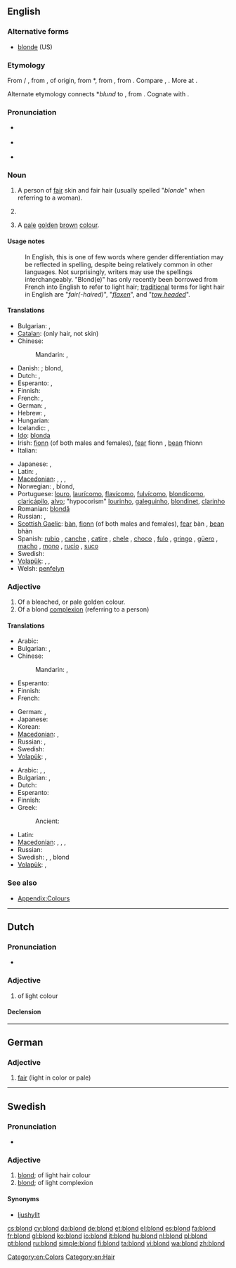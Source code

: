 ==English==
{{rfc|this is not consistent with either the entry for "blonde" or the usage facts in the US for which blond is more common and is often used in a gender-neutral way}}
===Alternative forms===
* [[blonde]] (US)

===Etymology===
{{rfscript|Deva}}
From {{etyl|frm}} {{term|blond|lang=fr}} {{m}} / {{term|blonde|lang=fr}} {{f}}, from {{etyl|fro}} {{term|blond|blond, blont|lang=fro}}, of {{etyl|gem}} origin, from {{etyl|frk}} *{{term||blund|a mixed color between golden and light-brown|lang=frk}}, from {{proto|Germanic|blundaz|mixed, blinding|lang=en}}, from {{proto|Indo-European|bʰlendʰ-|to become turbid, see badly, go blind|lang=en}}. Compare {{etyl|ang|-}} {{term|blondenfeax|''blonden''feax|grey-haired|lang=ang}}, {{ang}} {{term|blandan||to mix|lang=ang}}. More at {{l|en|blend}}.

Alternate etymology connects {{frk}} *''blund'' to {{proto|Germanic|blundaz|blond|lang=en}}, from {{proto|Indo-European|bʰl̥ndʰ-||bʰlendʰ-|blond, red-haired|lang=en}}. Cognate with {{sa}} {{term|ब्रध्न||tr=bradhná|ruddy, pale red, yellowish|lang=sa}}.

===Pronunciation===
* {{a|RP}} {{IPA|/blɒnd/}}
* {{a|US}} {{IPA|/blɑːnd/}}
* {{rhymes|ɒnd}}

===Noun===
{{en-noun}}

# {{British}} A person of [[fair]] skin and fair hair (usually spelled "''blonde''" when referring to a woman).
# {{US}} {{alternative spelling of|blonde}}
# {{British}} A [[pale]] [[golden]] [[brown]] [[colour]].

====Usage notes====
: In English, this is one of few words where gender differentiation may be reflected in spelling, despite being relatively common in other languages. Not surprisingly, writers may use the spellings interchangeably. "Blond(e)" has only recently been borrowed from French into English to refer to light hair; [[traditional]] terms for light hair in English are "''fair(-haired)''", "''[[flaxen]]''", and "''[[towhead|tow headed]]''".

====Translations====
{{trans-top|fair skinned/haired person}}
* Bulgarian: {{t-|bg|блондин|m|tr=blondín}}, {{t-|bg|блондинка|f|tr=blondínka}}
* [[Catalan]]: {{t+|ca|ros|m}} (only hair, not skin)
* Chinese:
*: Mandarin: {{t|zh|金髮|sc=Hani}}, {{t|zh|金发|tr=jīnfà|sc=Hani}} {{qualifier|blond hair}}
* Danish: {{t|da|lyshåret}}; blond, {{t|da|blondine}}
* Dutch: {{t+|nl|blond}}, {{t+|nl|blondine}}
* Esperanto: {{t-|eo|blondulo|xs=Esperanto}}, {{t-|eo|blondulino|xs=Esperanto}}
* Finnish: {{t+|fi|vaaleaverikkö}}
* French: {{t+|fr|blond}}, {{t+|fr|blonde}}
* German: {{t|de|Blond|m}}, {{t|de|Blondine|f}}
* Hebrew: {{t|he|בלונדיני|m|tr=blondyni|sc=Hebr}}, {{t|he|בלונדינית|f|tr=blondynit|sc=Hebr}}
* Hungarian: {{t+|hu|szőke}}
* Icelandic: {{t|is|ljóshærður|m}},  {{t|is|ljóshærð|f}}
* [[Ido]]: [[blonda]]
* Irish: [[fionn]] (of both males and females), [[fear#Irish|fear]] fionn {{m}}, [[bean#Irish|bean]] fhionn {{f}}
* Italian: {{t+|it|biondo}}
{{trans-mid}}
* Japanese: {{t|ja|ブロンド|tr=burondo|sc=Jpan}}, {{t|ja|金髪|tr=きんぱつ, kinpatsu|sc=Jpan}} {{qualifier|blond hair}}
* Latin: {{t|la|flavicomus|alt=flāvicomus}}, {{t-|la|fulvus}}
* [[Macedonian]]: {{t|mk|русокос|m|tr=rúsokos}},  {{t-|mk|плав|m|tr=plav}},  {{t|mk|русокоса|f|tr=rusókosa}},  {{t-|mk|плава|f|tr=pláva}}
* Norwegian: {{t|no|lys(håret)}}, blond, {{t|no|blondine}}
* Portuguese: [[louro]], [[laurícomo]], [[flavícomo]], [[fulvícomo]], [[blondícomo]], [[claricápilo]], [[alvo]]; "hypocorism" [[lourinho]], [[galeguinho]], [[blondinet]], [[clarinho]]
* Romanian: [[blondă]]
* Russian: {{t+|ru|блондин|m|tr=blondín}}, {{t+|ru|блондинка|f|tr=blondínka}}
* [[Scottish Gaelic]]: [[bàn]], [[fionn]] (of both males and females), [[fear#Scottish Gaelic|fear]] bàn {{m}}, [[bean#Scottish Gaelic|bean]] bhàn {{f}}
* Spanish: [[rubio]] {{m}}, [[canche]] {{m}} {{qualifier|Guatemala}}, [[catire]] {{m}} {{qualifier|Venezuela}}, [[chele]] {{m}} {{qualifier|El Salvador|Honduras|Nicaragua}}, [[choco]] {{m}} {{qualifier|Bolivia}}, [[fulo]] {{m}} {{qualifier|Panama}}, [[gringo]] {{m}} {{qualifier|Peru}}, [[güero]] {{m}} {{qualifier|Mexico}}, [[macho]] {{m}} {{qualifier|Costa Rica}}, [[mono]] {{m}} {{qualifier|Colombia}}, [[rucio]] {{m}} {{qualifier|Chile}}, [[suco]] {{m}} {{qualifier|Ecuador}}
* Swedish: {{t+|sv|blondin}}
* [[Volapük]]: {{qualifier|male or female}} {{t|vo|blonan}}, {{qualifier|male}} {{t|vo|hiblonan}}, {{qualifier|female}} {{t|vo|jiblonan}}
* Welsh: [[penfelyn]]
{{trans-bottom}}

===Adjective===
{{en-adj|er|more}}

# Of a bleached, or pale golden colour.
# Of a blond [[complexion]] (referring to a person)

====Translations====
{{trans-top|colour}}
* Arabic: {{t|ar|أشقر|tr='áshqar|sc=Arab}}
* Bulgarian: {{t|bg|рус}},  {{t+|bg|светъл}}
* Chinese:
*: Mandarin: {{t|zh|金髮|sc=Hani}}, {{t|zh|金发|tr=jīnfà|sc=Hani}}
* Esperanto: {{t-|eo|blonda|xs=Esperanto}}
* Finnish: {{t+|fi|vaalea}}
* French: {{t|fr|blond}}
{{trans-mid}}
* German: {{t|de|blond}}, {{t|de|hell}}
* Japanese: {{t|ja|金髪|tr=きんぱつの, kinpatsu-no|alt=金髪の|sc=Jpan}}
* Korean: {{t|ko|금발|tr=geumbar-ui|alt=금발의|sc=Kore}}
* [[Macedonian]]: {{t|mk|руса|f|tr=rúsa}},  {{t-|mk|плава|f|tr=pláva}}
* Russian: {{t+|ru|светлый|tr=svétlyj}}, {{t|ru|русый|tr=rúsyj|sc=Cyrl}}
* Swedish: {{t-|sv|blond}}
* [[Volapük]]: {{t|vo|blonik}}, {{qualifier|obsolete}} {{t|vo|blönik}}
{{trans-bottom}}

{{trans-top|person's complexion}}
* Arabic: {{t|ar|أشقر|m|tr='áshqar}},  {{t|ar|شقراء|f|tr=shaqraa'}},  {{t|ar|شقر|p|tr=shuqr}}
* Bulgarian: {{t|bg|рус}},  {{t+|bg|светъл}}
* Dutch: {{t|nl|blond}}
* Esperanto: {{t-|eo|blonda|xs=Esperanto}}
* Finnish: {{t+|fi|vaalea}}
* Greek:
*: Ancient: {{tø|grc|ξανθός|sc=polytonic}}
{{trans-mid}}
* Latin: {{t|la|favus}}
* [[Macedonian]]: {{t|mk|светол|m|tr=svétol}},  {{t|mk|белолик|m|tr=bélolik}},  {{t|mk|светла|f|tr=svétla}},  {{t|mk|белолика|f|tr=belólika}}
* Russian: {{t+|ru|белый|tr=bélyj}}
* Swedish: {{t|sv|ljus}}, {{t|sv|ljushyad}}, blond
* [[Volapük]]: {{t|vo|blonik}}, {{qualifier|obsolete}} {{t|vo|blönik}}
{{trans-bottom}}

===See also===
* [[Appendix:Colours]]

[[Category:en:Colors]]
[[Category:en:Hair]]

----

==Dutch==

===Pronunciation===
* {{audio|Nl-blond.ogg|audio}}

===Adjective===
{{nl-adj}}

# of light colour {{gloss|usually said about light hair colour, but it can also refer to beer}}

====Declension====
{{nl-decl-adj}}

----

==German==

===Adjective===
{{infl|de|adjective}}

# [[fair]] (light in color or pale)

{{tbot entry|German|fair|2010|March|de}}

----

==Swedish==

===Pronunciation===
* {{audio|Sv-blond.ogg|audio}}

===Adjective===
{{infl|sv|adjective}}
{{sv-adj-reg|n=blont}}

# [[#English|blond]]; of light hair colour
# [[#English|blond]]; of light complexion

====Synonyms====
* {{sense|of light complexion}}  [[ljushyllt]]

[[cs:blond]]
[[cy:blond]]
[[da:blond]]
[[de:blond]]
[[et:blond]]
[[el:blond]]
[[es:blond]]
[[fa:blond]]
[[fr:blond]]
[[gl:blond]]
[[ko:blond]]
[[io:blond]]
[[it:blond]]
[[hu:blond]]
[[nl:blond]]
[[pl:blond]]
[[pt:blond]]
[[ru:blond]]
[[simple:blond]]
[[fi:blond]]
[[ta:blond]]
[[vi:blond]]
[[wa:blond]]
[[zh:blond]]